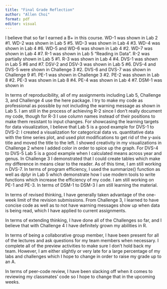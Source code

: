 ```yaml
---
title: "Final Grade Reflection"
author: "Allen Choi"
format: pdf
editor: visual
---
```


I believe that so far I earned a B+ in this course. WD-1 was shown in Lab 2 #1. WD-2 was shown in Lab 5 #5. WD-3 was shown in Lab 4 #3. WD-4 was shown in Lab 4 #6. WD-5 and WD-6 was shown in Lab 4 #2. WD-7 was shown in Lab 4 #7. R-1 was shown in Lab 5 "Reading in Data". R-2 was partially shown in Lab 5 #1. R-3 was shown in Lab 4 #4. DVS-1 was shown in Lab 5 #6 and #7. DSV-2 and DSV-3 was shown in Lab 5 #6. DVS-4 and DVS-5 were shown in Challenge 3 #2. DVS-6 and DVS-7 was shown in Challenge 9 #1. PE-1 was shown in Challenge 3 #2. PE-2 was shown in Lab 8 #2. PE-3 was shown in Lab 8 #4. PE-4 was shown in Lab 4 #7. DSM-1 was shown in

In terms of reproducibility, all of my assignments including Lab 5, Challenge 3, and Challenge 4 use the here package. I try to make my code as professional as possible by not including the warning message as shown in Lab 5. I am still in the process of achieving R-2 since I don't really document my code, though for R-3 I use column names instead of their positions to make them resistant to input changes. For showcasing the learning targets for data visualization, I believe that Lab 5 is a good example for DVS-1 to DVS-2: I created a visualization for categorical data vs. quantitative data with the time series plot, and used plot modifications to get rid of the y-axis title and moved the title to the left. I showed creativity in my visualizations in Challenge 2 where I added color in order to spice up the graph. For DVS-4 to DVS-5 Lab 5 is a good example when I calculated means across year and genus. In Challenge 3 I demonstrated that I could create tables which make my difference in means clear to the reader. As of this time, I am still working n DVS-7. In terms of program efficiency, I used the summarize() function as well as dplyr in Lab 5 which demonstrate how I use modern tools to write functions which increase the efficiency of my code. I am still working on PE-1 and PE-3. In terms of DSM-1 to DSM-3 I am still learning the material.

In terms of revised thinking, I have generally taken advantage of the one-week limit of the revision submissions. From Challenge 3, I learned to have concise code as well as to not have warning messages show up when data is being read, which I have applied to current assignments.

In terms of extending thinking, I have done all of the Challenges so far, and I believe that with Challenge 4 I have definitely grown my abilities in R.

In terms of being a collaborative group member, I have been present for all of the lectures and ask questions for my team members when necessary. I complete all of the preview activities to make sure I don't hold back my team. However, I am either slightly or very late for a large percentage of my labs and challenges which I hope to change in order to raise my grade up to an A.

In terms of peer-code review, I have been slacking off when it comes to reviewing my classmates' code so I hope to change that in the upcoming weeks.
